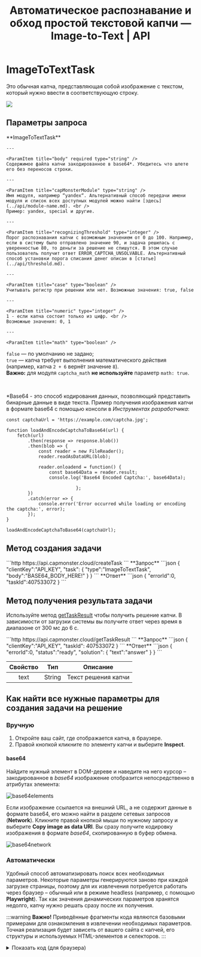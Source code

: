 ﻿---
sidebar_position: 10
sidebar_label: ImageToTextTask
title: "Автоматическое распознавание и обход простой текстовой капчи — Image-to-Text | API"
description: "Метод Image-to-Text через API CapMonster.Cloud для автоматического распознавания и обхода простой текстовой капчи. Подробное руководство и примеры для автоматического решения простой капчи — изображения с текстом в документации Capmonster Cloud Docs!"
---


# ImageToTextTask

<PriceBlockWrap>
  <PriceBlock captchaId="text"/>
</PriceBlockWrap>

Это обычная капча, представляющая собой изображение с текстом, который нужно ввести в соответствующую строку. 

![](./images/image-to-text/text-captcha-2.png)


## Параметры запроса
<TabItem value="proxyless" label="ImageToTextTask (без прокси)" default className="bordered-panel">
    <ParamItem title="type" required type="string" />
    **ImageToTextTask**

    ---

    <ParamItem title="body" required type="string" />
    Содержимое файла капчи закодированное в base64*. Убедитесь что шлете его без переносов строки.

    ---

    <ParamItem title="capMonsterModule" type="string" />
    Имя модуля, например “yandex“. Альтернативный способ передачи имени модуля и список всех доступных модулей можно найти [здесь](../api/module-name.md). <br />
    Пример: yandex, special и другие.

    ---

    <ParamItem title="recognizingThreshold" type="integer" />
    Порог распознавания капчи с возможным значением от 0 до 100. Например, если в систему было отправлено значение 90, и задача решилась с уверенностью 80, то деньги за решение не спишутся. В этом случае пользователь получит ответ ERROR_CAPTCHA_UNSOLVABLE. Альтернативный способ установки порога списания денег описан в [статье](../api/threshold.md).

    ---

    <ParamItem title="case" type="boolean" />
    Учитывать регистр при решении или нет. Возможные значения: true, false

    ---

    <ParamItem title="numeric" type="integer" />
    1 - если капча состоит только из цифр. <br />
    Возможные значения: 0, 1

    ---

    <ParamItem title="math" type="boolean" />
`false` — по умолчанию не задано; <br />
`true` — капча требует выполнения математического действия (например, капча `2 + 6` вернёт значение `8`).  
**Важно:** для модуля `captcha_math` **не используйте** параметр `math: true`. 
</TabItem>

<br />

*Base64 - это способ кодирования данных, позволяющий представить бинарные данные в виде текста. Пример получения изображения капчи в формате base64 с помощью консоли в *Инструментах разработчика*:

```
const captchaUrl = 'https://example.com/captcha.jpg';

function loadAndEncodeCaptchaToBase64(url) {
    fetch(url)
        .then(response => response.blob())
        .then(blob => {
            const reader = new FileReader();
            reader.readAsDataURL(blob);

            reader.onloadend = function() {
                const base64Data = reader.result;                
                console.log('Base64 Encoded Captcha:', base64Data);

                          };
        })
        .catch(error => {
            console.error('Error occurred while loading or encoding the captcha:', error);
        });
}

loadAndEncodeCaptchaToBase64(captchaUrl);

```


## Метод создания задачи

<TabItem value="proxyless" label="ImageToTextTask (без прокси)" default className="method-panel">
	<MethodItem>
		```http
		https://api.capmonster.cloud/createTask
		```
	</MethodItem>
	<MethodDescription>
		**Запрос**
		```json
		{
		  "clientKey":"API_KEY",
		  "task": {
			"type":"ImageToTextTask",
			"body":"BASE64_BODY_HERE!"
		  }
		}
		```
		**Ответ**
		```json
		{
		  "errorId":0,
		  "taskId":407533072
		}
		```
	</MethodDescription>
</TabItem>


## Метод получения результата задачи
Используйте метод [getTaskResult](../api/methods/get-task-result.md) чтобы получить решение капчи. В зависимости от загрузки системы вы получите ответ через время в диапазоне от 300 мс до 6 с.

<TabItem value="proxyless" label="ImageToTextTask (без прокси)" default className="method-panel-full">
	<MethodItem>
		```http
		https://api.capmonster.cloud/getTaskResult
		```
	</MethodItem>
	<MethodDescription>
		**Запрос**
		```json
		{
		  "clientKey":"API_KEY",
		  "taskId": 407533072
		}
		```
		**Ответ**
		```json
		{
		  "errorId":0,
		  "status":"ready",
		  "solution": {
			"text":"answer"
		  }
		}
		```
	</MethodDescription>
</TabItem>

<br />

|**Свойство**|**Тип**|**Описание**|
| :-: | :-: | :-: |
|text|String|Текст решения капчи|

## Как найти все нужные параметры для создания задачи на решение

### Вручную

1. Откройте ваш сайт, где отображается капча, в браузере.
2. Правой кнопкой кликните по элементу капчи и выберите **Inspect**.

#### base64

Найдите нужный элемент в DOM-дереве и наведите на него курсор – закодированное в *base64* изображение отобразится непосредственно в атрибутах элемента:

![base64elements](images\image-to-text\base64-elements.png)

Если изображение ссылается на внешний URL, а не содержит данные в формате base64, его можно найти в разделе сетевых запросов (**Network**). Кликните правой кнопкой мыши по нужному запросу и выберите **Copy image as data URI**. Вы сразу получите кодировку изображения в формате *base64*, скопированную в буфер обмена.

![base64network](images\image-to-text\base64-network.png)

### Автоматически

Удобный способ автоматизировать поиск всех необходимых параметров.
Некоторые параметры генерируются заново при каждой загрузке страницы, поэтому для их извлечения потребуется работать через браузер – обычный или в режиме headless (например, с помощью **Playwright**).
Так как значения динамических параметров хранятся недолго, капчу нужно решать сразу после их получения.

:::warning **Важно!**
Приведённые фрагменты кода являются базовыми примерами для ознакомления в извлечении необходимых параметров. Точная реализация будет зависеть от вашего сайта с капчей, его структуры и используемых HTML-элементов и селекторов.
:::

<Tabs className="full-width-tabs filled-tabs request-tabs">
  <TabItem value="js" label="JavaScript" default className="method-panel">
    <details>
      <summary>Показать код (для браузера)</summary>
      ```js
      (async () => {
        const img = document.querySelector('img'); // Пример селектора

        const imageUrl = img.src;

        const response = await fetch(imageUrl);

        if (!response.ok) {
          throw new Error("Ошибка загрузки изображения");
        }

        const buffer = await response.arrayBuffer();

        // Преобразуем бинарные данные в base64
        const base64Image = btoa(String.fromCharCode(...new Uint8Array(buffer)));

        console.log(base64Image); 
      })();
      ```
    </details>

    <details>
      <summary>Показать код (Node.js)</summary>
      ```js
      (async () => {
        const imageUrl = "https://example/img/.jpg"; // Ссылка на изображение

        const response = await fetch(imageUrl);

        if (!response.ok) {
          throw new Error("Ошибка загрузки изображения");
        }

        const buffer = await response.arrayBuffer();

        // Преобразуем данные в base64
        const base64Image = Buffer.from(buffer).toString("base64");

        console.log(base64Image);
      })();
      ```
    </details>
  </TabItem>

  <TabItem value="python" label="Python" className="method-panel">
    <details>
      <summary>Показать код</summary>
      ```python
      import requests
      import base64

      # Ссылка на изображение
      image_url = "https://example/img.jpg"

      response = requests.get(image_url)

      if response.status_code == 200:
          # Преобразуем бинарные данные изображения в base64
          base64_image = base64.b64encode(response.content).decode('utf-8')

          print(base64_image)
      else:
          print("Ошибка загрузки изображения")
      ```
    </details>
  </TabItem>

  <TabItem value="csharp" label="C#" className="method-panel">
    <details>
      <summary>Показать код</summary>
      ```csharp
      using System;
      using System.Net.Http;
      using System.Threading.Tasks;

      class Program
      {
          static async Task Main(string[] args)
          {
              // Ссылка на изображение
              string imageUrl = "https://example/img.jpg";

              using (HttpClient client = new HttpClient())
              {
                  try
                  {
                      byte[] imageBytes = await client.GetByteArrayAsync(imageUrl);

                      // Преобразуем бинарные данные изображения в base64
                      string base64Image = Convert.ToBase64String(imageBytes);

                      Console.WriteLine(base64Image);
                  }
                  catch (Exception ex)
                  {
                      Console.WriteLine("Ошибка загрузки изображения: " + ex.Message);
                  }
              }
          }
      }
      ```
    </details>
  </TabItem>
</Tabs>

## Используйте библиотеку SDK

<Tabs className="full-width-tabs filled-tabs request-tabs" groupId="captcha-type">
  <TabItem value="js" label="JavaScript" default className="method-panel">
    ```js
    // https://github.com/ZennoLab/capmonstercloud-client-js

    import { CapMonsterCloudClientFactory, ClientOptions, ImageToTextRequest } from '@zennolab_com/capmonstercloud-client';

    document.addEventListener('DOMContentLoaded', async () => {
      const cmcClient = CapMonsterCloudClientFactory.Create(new ClientOptions({ clientKey: '<your capmonster.cloud API key>' }));
      console.log(await cmcClient.getBalance());

      const imageToTextRequest = new ImageToTextRequest({
        body: 'some base64 body',
        CapMonsterModule: CapMonsterModules.YandexWave,
        Case: true,
        numeric: 1,
        recognizingThreshold: 65,
        math: false,
      });

      console.log(await cmcClient.Solve(imageToTextRequest));
    });
    ```
  </TabItem>

  <TabItem value="python" label="Python" className="method-panel">
    ```python
    # https://github.com/ZennoLab/capmonstercloud-client-python

    import asyncio
    import base64
    from capmonstercloudclient import CapMonsterClient, ClientOptions
    from capmonstercloudclient.requests import ImageToTextRequest

    client_options = ClientOptions(api_key="your_api_key")  # Replace with your CapMonsterCloud API key
    cap_monster_client = CapMonsterClient(options=client_options)

    image_base64 = "/9j/4AAQSkZJRgABAQAAAQABAAD/2wBDAAgGBgc…wwzqR4U/yZ//Z"

    image_bytes = base64.b64decode(image_base64)

    image_to_text_request = ImageToTextRequest(
        image_bytes=image_bytes,
        module_name=None,  # Optional, can specify a module name if needed
        threshold=50,      # Optional, set a threshold value between 1 and 100
        case=True,         # Optional, specify whether case sensitivity is required
        numeric=0,         # Optional, set numeric flag (0 or 1)
        math=False         # Optional, specify whether math operations are involved
    )

    async def solve_captcha():
        return await cap_monster_client.solve_captcha(image_to_text_request)

    responses = asyncio.run(solve_captcha())
    print(responses)
    ```
  </TabItem>

  <TabItem value="csharp" label="C#" className="method-panel">
    ```csharp
    // https://github.com/ZennoLab/capmonstercloud-client-dotnet

    using Zennolab.CapMonsterCloud.Requests;
    using Zennolab.CapMonsterCloud;

    class Program
    {
        static async Task Main(string[] args)
        {
            var clientOptions = new ClientOptions
            {
                ClientKey = "your_api_key" // Replace with your CapMonster Cloud API key
            };

            var cmCloudClient = CapMonsterCloudClientFactory.Create(clientOptions);

            var imageToTextRequest = new ImageToTextRequest
            {
                Body = "/9j/4AAQSkZJRgABAQAAAQABAAD/2wBDAAgGBgcGBQgHBwcJCQgKDBQNDAsLDBkSEw8UHRofHh0aHBwgJC4nICIsIxwcKDcpLDAxNDQ0Hyc5PTgyPC4zNDL/2wBDAQkJCQwLDBgNDRgyIRwhMjIyMjIyMjIyMjIyMj", // Base64 encoded image
                CapMonsterModule = "None",  // Optional, can specify a module name if needed
                RecognizingThreshold = 70, // Optional, set a threshold value between 1 and 100
                CaseSensitive = true, // Optional, specify whether case sensitivity is required
                Numeric = false, 
                Math = false
            };

            var imageToTextResult = await cmCloudClient.SolveAsync(imageToTextRequest);

            Console.WriteLine("Captcha Solved: " + imageToTextResult.Solution.Value);
        }
    }
    ```
  </TabItem>
</Tabs>
